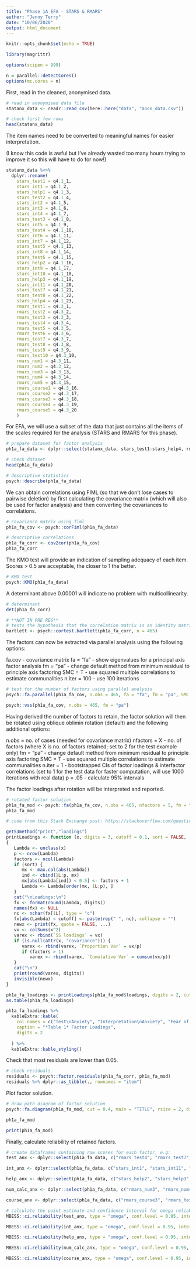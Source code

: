 ```yaml
---
title: "Phase 1A EFA - STARS & RMARS"
author: "Jenny Terry"
date: "10/06/2020"
output: html_document
---
```


```r
knitr::opts_chunk$set(echo = TRUE)

library(magrittr)

options(scipen = 999)

n = parallel::detectCores()
options(mc.cores = n)
```

First, read in the cleaned, anonymised data.

```r
# read in anonymised data file
statanx_data <- readr::read_csv(here::here("data", "anon_data.csv"))

# check first few rows
head(statanx_data)
```

The item names need to be converted to meaningful names for easier interpretation.

(I know this code is awful but I've already wasted too many hours trying to improve it so this will have to do for now!)

```r
statanx_data %<>%
  dplyr::rename(
    stars_test1 = q4.1_1, 
    stars_int1 = q4.1_2, 
    stars_help1 = q4.1_3, 
    stars_test2 = q4.1_4, 
    stars_int2 = q4.1_5, 
    stars_int3 = q4.1_6, 
    stars_int4 = q4.1_7, 
    stars_test3 = q4.1_8, 
    stars_int5 = q4.1_9, 
    stars_test4 = q4.1_10, 
    stars_int6 = q4.1_11, 
    stars_int7 = q4.1_12, 
    stars_test5 = q4.1_13, 
    stars_int8 = q4.1_14, 
    stars_test6 = q4.1_15, 
    stars_help2 = q4.1_16,
    stars_int9 = q4.1_17, 
    stars_int10 = q4.1_18,
    stars_help3 = q4.1_19,
    stars_int11 = q4.1_20, 
    stars_test7 = q4.1_21, 
    stars_test8 = q4.1_22,
    stars_help4 = q4.1_23, 
    rmars_test1 = q4.3_1, 
    rmars_test2 = q4.3_2, 
    rmars_test3 = q4.3_3, 
    rmars_test4 = q4.3_4, 
    rmars_test5 = q4.3_5, 
    rmars_test6 = q4.3_6, 
    rmars_test7 = q4.3_7, 
    rmars_test8 = q4.3_8, 
    rmars_test9 = q4.3_9, 
    rmars_test10 = q4.3_10, 
    rmars_num1 = q4.3_11, 
    rmars_num2 = q4.3_12, 
    rmars_num3 = q4.3_13, 
    rmars_num4 = q4.3_14, 
    rmars_num5 = q4.3_15, 
    rmars_course1 = q4.3_16, 
    rmars_course2 = q4.3_17, 
    rmars_course3 = q4.3_18, 
    rmars_course4 = q4.3_19,
    rmars_course5 = q4.3_20 
    )
```

For EFA, we will use a subset of the data that just contains all the items of the scales required for the analysis (STARS and RMARS for this phase).

```r
# prepare dataset for factor analysis
ph1a_fa_data <- dplyr::select(statanx_data, stars_test1:stars_help4, rmars_test1:rmars_course5)

# check dataset
head(ph1a_fa_data)
```

```r
# descriptive statistics
psych::describe(ph1a_fa_data)
```

We can obtain correlations using FIML (so that we don't lose cases to pairwise deletion) by first calculating the covariance matrix (which will also be used for factor analysis) and then converting the covariances to correlations.

```r
# covariance matrix using fiml
ph1a_fa_cov <- psych::corFiml(ph1a_fa_data)
```

```r
# descriptive correlations 
ph1a_fa_corr <- cov2cor(ph1a_fa_cov)
ph1a_fa_corr
```
The KMO test will provide an indication of sampling adequacy of each item. Scores > 0.5 are acceptable, the closer to 1 the better.

```r
# KMO test
psych::KMO(ph1a_fa_data)
```
A determinant above 0.00001 will indicate no problem with multicollinearity.

```r
# determinant
det(ph1a_fa_corr)
```

```r
# **NOT IN PRE REG**
# tests the hypothesis that the correlation matrix is an identity matrix, we want it to be significant but it is dependent on sample size so with an n of 465, all it is telling us is that there isn't a MASSIVE problem
bartlett <- psych::cortest.bartlett(ph1a_fa_corr, n = 465)
```

The factors can now be extracted via parallel analysis using the following options:

fa.cov - covariance matrix
fa = "fa" - show eigenvalues for a principal axis factor analysis
fm = "pa" - change default method from minimum residual to principle axis factoring
SMC = T - use squared multiple correlations to estimate communalities
n.iter = 100 - use 100 iterations

```r
# test for the number of factors using parallel analysis
psych::fa.parallel(ph1a_fa_cov, n.obs = 465, fa = "fa", fm = "pa", SMC = T, n.iter = 100)
```

```r
psych::vss(ph1a_fa_cov, n.obs = 465, fm = "pa")
```

Having derived the number of factors to retain, the factor solution will then be rotated using oblique oblimin rotation (default) and the following additional options:

n.obs = no. of cases (needed for covariance matrix)
nfactors = X - no. of factors (where X is no. of factors retained; set to 2 for the test example only)
fm = "pa" - change default method from minimum residual to principle axis factoring
SMC = T - use squared multiple correlations to estimate communalities
n.iter = 1 - bootstrapped CIs of factor loadings & interfactor correlations (set to 1 for the test data for faster computation, will use 1000 iterations with real data)
p = .05 - calculate 95% intervals

The factor loadings after rotation will be interpreted and reported.

```r
# rotated factor solution
ph1a_fa_mod <- psych::fa(ph1a_fa_cov, n.obs = 465, nfactors = 5, fm = "pa", SMC = T, n.iter = 1, p = .05)
ph1a_fa_mod
```
```r

# code from this Stack Exchange post: https://stackoverflow.com/questions/17371266/extracting-output-from-principal-function-in-psych-package-as-a-data-frame

getS3method("print","loadings")
printLoadings <- function (x, digits = 3, cutoff = 0.1, sort = FALSE, ...) 
{
   Lambda <- unclass(x)
   p <- nrow(Lambda)
   factors <- ncol(Lambda)
   if (sort) {
      mx <- max.col(abs(Lambda))
      ind <- cbind(1L:p, mx)
      mx[abs(Lambda[ind]) < 0.5] <- factors + 1
      Lambda <- Lambda[order(mx, 1L:p), ]
   }
   cat("\nLoadings:\n")
   fx <- format(round(Lambda, digits))
   names(fx) <- NULL
   nc <- nchar(fx[1L], type = "c")
   fx[abs(Lambda) < cutoff] <- paste(rep(" ", nc), collapse = "")
   newx <- print(fx, quote = FALSE, ...)
   vx <- colSums(x^2)
   varex <- rbind(`SS loadings` = vx)
   if (is.null(attr(x, "covariance"))) {
      varex <- rbind(varex, `Proportion Var` = vx/p)
      if (factors > 1) 
         varex <- rbind(varex, `Cumulative Var` = cumsum(vx/p))
   }
   cat("\n")
   print(round(varex, digits))
   invisible(newx)
}

ph1a_fa_loadings <- printLoadings(ph1a_fa_mod$loadings, digits = 2, cutoff = 0.4, sort = T)
as.table(ph1a_fa_loadings)

ph1a_fa_loadings %>% 
  kableExtra::kable(
    col.names = c("Test\nAnxiety", "Interpretation\nAnxiety", "Fear of Asking\nfor Help", "Numerical\nCalculations", "Course/Studing\nAnxiety"),
    caption = "*Table 1* Factor Loadings",
    digits = 2
    
  ) %>% 
  kableExtra::kable_styling()
```

Check that most residuals are lower than 0.05.

```r
# check residuals
residuals <- psych::factor.residuals(ph1a_fa_corr, ph1a_fa_mod)
residuals %>% dplyr::as_tibble(., rownames = "item")
```

Plot factor solution.

```r
# draw path diagram of factor solution
psych::fa.diagram(ph1a_fa_mod, cut = 0.4, main = "TITLE", rsize = 2, digits = 2)

ph1a_fa_mod

print(ph1a_fa_mod)
```

Finally, calculate reliability of retained factors.

```r
# create dataframes containing raw scores for each factor, e.g:
test_anx <- dplyr::select(ph1a_fa_data, c("rmars_test4", "rmars_test7", "stars_test6", "stars_test3", "rmars_test3", "rmars_test9", "rmars_test6", "rmars_test10", "stars_test4", "rmars_test2", "rmars_test5"))

int_anx <- dplyr::select(ph1a_fa_data, c("stars_int1", "stars_int11", "stars_int3", "stars_int2", "stars_int6", "stars_int4", "stars_int10", "stars_int7", "stars_int8", "stars_int9"))

help_anx <- dplyr::select(ph1a_fa_data, c("stars_help2", "stars_help3", "stars_help1", "stars_help4"))

num_calc_anx <- dplyr::select(ph1a_fa_data, c("rmars_num3", "rmars_num4", "rmars_num5", "rmars_num2", "rmars_num1"))

course_anx <- dplyr::select(ph1a_fa_data, c("rmars_course3", "rmars_test8", "stars_test7", "rmars_test1"))
```

```r
# calculate the point estimate and confidence interval for omega reliability coefficient
MBESS::ci.reliability(test_anx, type = "omega", conf.level = 0.95, interval.type = "bca", B = 1000)

MBESS::ci.reliability(int_anx, type = "omega", conf.level = 0.95, interval.type = "bca", B = 1000)

MBESS::ci.reliability(help_anx, type = "omega", conf.level = 0.95, interval.type = "bca", B = 1000)

MBESS::ci.reliability(num_calc_anx, type = "omega", conf.level = 0.95, interval.type = "bca", B = 1000)

MBESS::ci.reliability(course_anx, type = "omega", conf.level = 0.95, interval.type = "bca", B = 1000)
```
